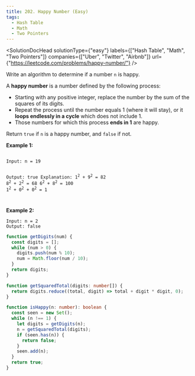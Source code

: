```yaml
---
title: 202. Happy Number (Easy)
tags:
  - Hash Table
  - Math
  - Two Pointers
---
```



<SolutionDocHead
  solutionType={"easy"}
  labels={["Hash Table", "Math", "Two Pointers"]}
  companies={["Uber", "Twitter", "Airbnb"]}
  url={"https://leetcode.com/problems/happy-number/"}
/>

Write an algorithm to determine if a number `n` is happy.

A <b>happy number</b> is a number defined by the following process:

- Starting with any positive integer, replace the number by the sum of the squares of its digits.
- Repeat the process until the number equals 1 (where it will stay), or it <b>loops endlessly in a cycle</b> which does not include 1.
- Those numbers for which this process <b>ends in 1</b> are happy.

Return `true` if `n` is a happy number, and `false` if not.

<b>Example 1:</b>
<br />

<code>
Input: n = 19

Output: true
Explanation:
1<sup>2</sup> + 9<sup>2</sup> = 82
8<sup>2</sup> + 2<sup>2</sup> = 68
6<sup>2</sup> + 8<sup>2</sup> = 100
1<sup>2</sup> + 0<sup>2</sup> + 0<sup>2</sup> = 1

</code>

<b>Example 2:</b>

```
Input: n = 2
Output: false
```

```ts title=solution.ts
function getDigits(num) {
  const digits = [];
  while (num > 0) {
    digits.push(num % 10);
    num = Math.floor(num / 10);
  }
  return digits;
}

function getSquaredTotal(digits: number[]) {
  return digits.reduce((total, digit) => total + digit * digit, 0);
}

function isHappy(n: number): boolean {
  const seen = new Set();
  while (n !== 1) {
    let digits = getDigits(n);
    n = getSquaredTotal(digits);
    if (seen.has(n)) {
      return false;
    }
    seen.add(n);
  }
  return true;
}
```
